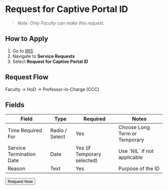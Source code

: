   

# Request for Captive Portal ID


> *Note: Only Faculty can make this request.*


## How to Apply

1. Go to [IRIS](https://iris.nitk.ac.in/)
2. Navigate to **Service Requests**
3. Select **Request for Captive Portal ID**

## Request Flow

Faculty → HoD → Professor-in-Charge (CCC)

## Fields

<Table>
  <Thead>
    <Tr>
      <Th>Field</Th>
      <Th>Type</Th>
      <Th>Required</Th>
      <Th>Notes</Th>
    </Tr>
  </Thead>
  <Tbody>
    <Tr>
      <Td>Time Required For</Td>
      <Td>Radio / Select</Td>
      <Td>Yes</Td>
      <Td>Choose Long Term or Temporary</Td>
    </Tr>
    <Tr>
      <Td>Service Termination Date</Td>
      <Td>Date</Td>
      <Td>Yes (if Temporary selected)</Td>
      <Td>Use `NIL` if not applicable</Td>
    </Tr>
    <Tr>
      <Td>Reason</Td>
      <Td>Text</Td>
      <Td>Yes</Td>
      <Td>Purpose of the ID</Td>
    </Tr>
  </Tbody>
</Table>

<div className="mt-8 mb-10 flex justify-center">
  <Button href="https://iris.nitk.ac.in/requests">
    Request Now
  </Button>
</div>
